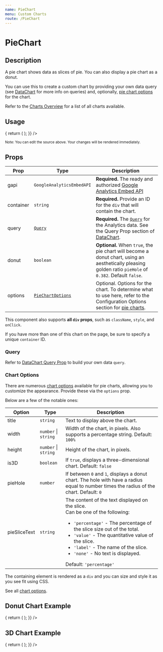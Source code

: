 ```yaml
---
name: PieChart
menu: Custom Charts
route: /PieChart
---
```



<GoogleAnalytics trackingId={TRACKING_ID} />

<h1>PieChart</h1>

## Description

A pie chart shows data as slices of pie. You can also display a pie chart as a donut.

You can use this to create a custom chart by providing your own data query (see [DataChart](/DataChart) for more info on queries) and, 
optionally, [pie chart options](https://developers.google.com/chart/interactive/docs/gallery/piechart#configuration-options) for the chart.

Refer to the [Charts Overview](/charts) for a list of all charts available.

## Usage

<Playground>
  <AnalyticsDashboard
    authOptions={{ clientId }}
    renderCharts={(gapi, viewId) => {
      return (
        <PieChart
          gapi={gapi}
          query={{
            ids: viewId,
            'start-date': '30daysAgo',
            'end-date': 'today',
            metrics: 'ga:sessions,ga:users,ga:pageviews',
            dimensions: 'ga:deviceCategory',
          }}
          container="traffic-by-device-category-chart"
          options={{
            title: 'Traffic By Device Category (30 Days)',
          }}
        />
      );
    }}
  />
</Playground>

<br/>

<small>Note: You can edit the source above. Your changes will be rendered immediately.</small>

## Props

| Prop | Type | Description |
|------|------|-------------|
| gapi | `GoogleAnalyticsEmbedAPI` | **Required.** The ready and authorized [Google Analytics Embed API](https://react-use-analytics-api.netlify.app/) |
| container | `string` | **Required.** Provide an ID for the `div` that will contain the chart. |
| query | [`Query`](/DataChart#query-prop)  | **Required.** The [`Query`](/DataChart#query-prop) for the Analytics data. See the Query Prop section of [DataChart](/DataChart). |
| donut | `boolean` | **Optional.** When `true`, the pie chart will become a donut chart, using an aesthetically pleasing golden ratio `pieHole` of `0.382`. Default `false`. |
| options | [`PieChartOptions`](https://developers.google.com/chart/interactive/docs/gallery/piechart#configuration-options) | Optional. Options for the chart. To determine what to use here, refer to the Configuration Options section for [pie charts](https://developers.google.com/chart/interactive/docs/gallery/piechart#configuration-options). |

This component also supports **all `div` props**, such as `className`, `style`, and `onClick`.

If you have more than one of this chart on the page, be sure to specify a unique `container` ID.

### Query

Refer to [DataChart Query Prop](/DataChart#query-prop) to build your own data `query`.

### Chart Options

There are numerous [chart options](https://developers.google.com/chart/interactive/docs/gallery/piechart#configuration-options) available for 
pie charts, allowing you to customize the appearance. Provide these via the `options` prop.

Below are a few of the notable ones:

| Option | Type | Description |
|------|------|-------------|
| title | `string` | Text to display above the chart. |
| width | `number` &#124; `string` | Width of the chart, in pixels. Also supports a percentage string. Default: `100%` |
| height | `number` &#124; `string` | Height of the chart, in pixels. |
| is3D | `boolean` | If `true`, displays a three-dimensional chart. Default: `false` |
| pieHole | `number` | If between `0` and `1`, displays a donut chart. The hole with have a radius equal to number times the radius of the chart. Default: `0` |
| pieSliceText | `string` | The content of the text displayed on the slice.<br/>Can be one of the following:<ul><li>`'percentage'` - The percentage of the slice size out of the total.</li><li>`'value'` - The quantitative value of the slice.</li><li>`'label'` - The name of the slice.</li><li>`'none'` - No text is displayed.</li></ul>Default: `'percentage'` |

The containing element is rendered as a `div` and you can size and style it as you see fit using CSS.

See all [chart options](https://developers.google.com/chart/interactive/docs/gallery/piechart#configuration-options).

## Donut Chart Example

<Playground>
  <AnalyticsDashboard
    authOptions={{ clientId }}
    dashId="donut"
    renderCharts={(gapi, viewId) => {
      return (
        <PieChart
          gapi={gapi}
          query={{
            ids: viewId,
            'start-date': '30daysAgo',
            'end-date': 'today',
            metrics: 'ga:sessions',
            dimensions: 'ga:source',
          }}
          container="donut-traffic-by-device-category-chart"
          donut
          options={{
            title: 'Traffic By Source (30 Days)',
          }}
        />
      );
    }}
  />
</Playground>


## 3D Chart Example

<Playground>
  <AnalyticsDashboard
    authOptions={{ clientId }}
    dashId="3d-pie"
    renderCharts={(gapi, viewId) => {
      return (
        <PieChart
          gapi={gapi}
          query={{
            ids: viewId,
            'start-date': '30daysAgo',
            'end-date': 'today',
            metrics: 'ga:pageviews',
            dimensions: 'ga:pagePath',
          }}
          container="3d-pie-pageviews-per-path-chart"
          options={{
            title: 'Pageviews Per Path (30 Days)',
            is3D: true,
          }}
        />
      );
    }}
  />
</Playground>

<CreatedBy author="DevBoldly" url="https://devboldly.com/" emoji="🍺" emojiLabel="Beer"/>